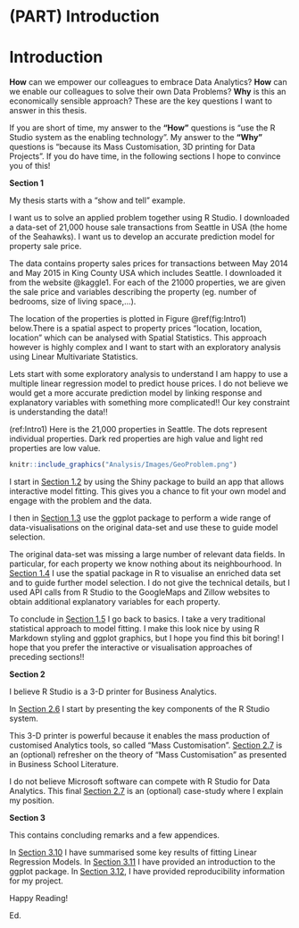 # (PART) Introduction {-}

# Introduction

**How** can we empower our colleagues to embrace Data Analytics? **How** can we enable our colleagues to solve their own Data Problems? **Why** is this an economically sensible approach? These are the key questions I want to answer in this thesis.

If you are short of time, my answer to the **"How"** questions is "use the R Studio system as the enabling technology". My answer to the **"Why"** questions is "because its Mass Customisation, 3D printing for Data Projects". If you do have time, in the following sections I hope to convince you of this!

**Section 1**

My thesis starts with a "show and tell" example. 

I want us to solve an applied problem together using R Studio. I downloaded a data-set of 21,000 house sale transactions from Seattle in USA (the home of the Seahawks). I want us to develop an accurate prediction model for property sale price.

The data contains property sales prices for transactions between May 2014 and May 2015 in King County USA which includes Seattle. I downloaded it from the website @kaggle1. For each of the 21000 properties, we are given the sale price and variables describing the property (eg. number of bedrooms, size of living space,...).

The location of the properties is plotted in Figure \@ref(fig:Intro1) below.There is a spatial aspect to property prices "location, location, location" which can be analysed with Spatial Statistics. This approach however is highly complex and I want to start with an exploratory analysis using Linear Multivariate Statistics. 

Lets start with some exploratory analysis to understand 
I am happy to use a multiple linear regression model to predict house prices. I do not believe we would get a more accurate prediction model by linking response and explanatory variables with something more complicated!! Our key constraint is understanding the data!!

(ref:Intro1) Here is the 21,000 properties in Seattle. The dots represent individual properties. Dark red properties are high value and light red properties are low value.

```r
knitr::include_graphics("Analysis/Images/GeoProblem.png")
```

I start in [Section 1.2](#Interactive) by using the Shiny package to build an app that allows interactive model fitting. This gives you a chance to fit your own model and engage with the problem and the data.   

I then in [Section 1.3](#Visualisations) use the ggplot package to perform a wide range of data-visualisations on the original data-set and use these to guide model selection.

The original data-set was missing a large number of relevant data fields. In particular, for each property we know nothing about its neighbourhood. In [Section 1.4](#GeoAnalysis) I use the spatial package in R to visualise an enriched data set and to guide further model selection. I do not give the technical details, but I used API calls from R Studio to the GoogleMaps and Zillow websites to obtain additional explanatory variables for each property.

To conclude in [Section 1.5](#TraditionalApproach) I go back to basics. I take a very traditional statistical approach to model fitting. I make this look nice by using R Markdown styling and ggplot graphics, but I hope you find this bit boring! I hope that you prefer the interactive or visualisation approaches of preceding sections!!

**Section 2**

I believe R Studio is a 3-D printer for Business Analytics. 

In [Section 2.6](#RBusinessAnalytics) I start by presenting the key components of the R Studio system.

This 3-D printer is powerful because it enables the mass production of customised Analytics tools, so called "Mass Customisation". [Section 2.7](#RBusinessAnalytics) is an (optional) refresher on the theory of "Mass Customisation" as presented in Business School Literature.

I do not believe Microsoft software can compete with R Studio for Data Analytics. This final [Section 2.7](#MicrosoftProblems) is an (optional) case-study where I explain my position.

**Section 3**

This contains concluding remarks and a few appendices.

In [Section 3.10](#RegressionRecap) I have summarised some key results of fitting Linear Regression Models. In [Section 3.11](#ggplot2recap) I have provided an introduction to the ggplot package. In [Section 3.12](#Reproducibility), I have provided reproducibility information for my project.

Happy Reading!

Ed.
